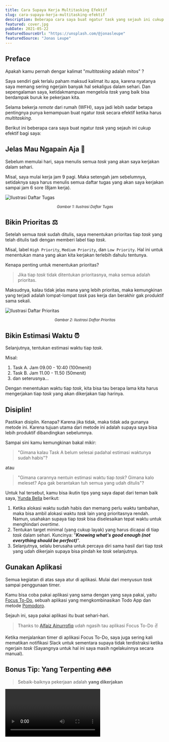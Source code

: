 ```yaml
---
title: Cara Supaya Kerja Multitasking Efektif
slug: cara-supaya-kerja-multitasking-efektif
description: Beberapa cara saya buat ngatur task yang sejauh ini cukup efektif bagi saya
featured: cover.jpg
pubDate: 2021-05-22
featuredSourceUrl: "https://unsplash.com/@jonasleupe"
featuredSource: "Jonas Leupe"
---
```



## Preface

Apakah kamu pernah dengar kalimat "_multitasking_ adalah mitos" ?

Saya sendiri gak terlalu paham maksud kalimat itu apa, karena nyatanya saya memang sering ngerjain banyak hal sekaligus dalam sehari. Dan sepengalaman saya, ketidakmampuan mengelola _task_ yang baik bisa berdampak buruk ke pekerjaan kita.

Selama bekerja _remote_ dari rumah (WFH), saya jadi lebih sadar betapa pentingnya punya kemampuan buat ngatur _task_ secara efektif ketika harus _multitasking_.

Berikut ini beberapa cara saya buat ngatur _task_ yang sejauh ini cukup efektif bagi saya:

## Jelas Mau Ngapain Aja 📝

Sebelum memulai hari, saya menulis semua _task_ yang akan saya kerjakan dalam sehari.

Misal, saya mulai kerja jam 9 pagi. Maka setengah jam sebelumnya, setidaknya saya harus menulis semua daftar tugas yang akan saya kerjakan sampai jam 6 sore (8jam kerja).

![Ilustrasi Daftar Tugas](images/daftar-tugas.png)

<p align="center">
  <small>
    <i>Gambar 1: Ilustrasi Daftar Tugas</i>
  </small>
</p>

## Bikin Prioritas ⚖️

Setelah semua _task_ sudah ditulis, saya menentukan prioritas tiap _task_ yang telah ditulis tadi dengan memberi label tiap _task_.

Misal, label `High Priority`, `Medium Priority`, dan `Low Priority`. Hal ini untuk menentukan mana yang akan kita kerjakan terlebih dahulu tentunya.

Kenapa penting untuk menentukan prioritas?

> Jika tiap _task_ tidak ditentukan prioritasnya, maka semua adalah prioritas.

Maksudnya, kalau tidak jelas mana yang lebih prioritas, maka kemungkinan yang terjadi adalah lompat-lompat _task_ pas kerja dan berakhir gak produktif sama sekali.

![Ilustrasi Daftar Prioritas](images/daftar-prioritas.png)

<p align="center">
  <small>
    <i>Gambar 2: Ilustrasi Daftar Prioritas</i>
  </small>
</p>

## Bikin Estimasi Waktu ⏰

Selanjutnya, tentukan estimasi waktu tiap _task_.

Misal:

1. Task A. Jam 09.00 - 10:40 (100menit)
2. Task B. Jam 11.00 - 11.50 (50menit)
3. dan seterusnya...

Dengan menentukan waktu tiap _task_, kita bisa tau berapa lama kita harus mengerjakan tiap _task_ yang akan dikerjakan tiap harinya.

## Disiplin!

Pastikan disiplin. Kenapa? Karena jika tidak, maka tidak ada gunanya metode ini. Karena tujuan utama dari metode ini adalah supaya saya bisa lebih produktif dibandingkan sebelumnya.

Sampai sini kamu kemungkinan bakal mikir:

> "Gimana kalau Task A belum selesai padahal estimasi waktunya sudah habis"?

atau

> "Gimana carannya nentuin estimasi waktu tiap _task_? Gimana kalo meleset? Apa gak berantakan tuh semua yang udah ditulis"?

Untuk hal tersebut, kamu bisa ikutin tips yang saya dapat dari teman baik saya, <a href="https://www.linkedin.com/in/yunda-bella-paramitha-25404966/" target="_blank" rel="noopener">Yunda Bella</a> berikut:

1. Ketika alokasi waktu sudah habis dan memang perlu waktu tambahan, maka bisa ambil alokasi waktu _task_ lain yang prioritasnya rendah. Namun, usahakan supaya tiap _task_ bisa diselesaikan tepat waktu untuk menghindari _overtime_.
2. Tentukan target minimal (yang cukup layak) yang harus dicapai di tiap _task_ dalam sehari. Kuncinya: "**_Knowing what's good enough (not everything should be perfect)_**".
3. Selanjutnya, selalu berusaha untuk percaya diri sama hasil dari tiap _task_ yang udah dikerjain supaya bisa pindah ke _task_ selanjutnya.

## Gunakan Aplikasi

Semua kegiatan di atas saya atur di aplikasi. Mulai dari menyusun _task_ sampai penggunaan timer.

Kamu bisa coba pakai aplikasi yang sama dengan yang saya pakai, yaitu [Focus To-Do](https://www.focustodo.cn/), sebuah aplikasi yang mengkombinasikan Todo App dan metode <a href="https://todoist.com/productivity-methods/pomodoro-technique" target="_blank" rel="noopener">Pomodoro</a>.

Sejauh ini, saya pakai aplikasi itu buat sehari-hari.

> Thanks to <a href="https://www.linkedin.com/in/rebotak/" target="_blank" rel="noopener">Alfaiz Ainurrofiq</a> udah ngasih tau aplikasi Focus To-Do ✌️

Ketika menjalankan timer di aplikasi Focus To-Do, saya juga sering kali mematikan notifikasi Slack untuk sementara supaya tidak terdistraksi ketika ngerjain _task_ (Sayangnya untuk hal ini saya masih ngelakuinnya secara manual).

## Bonus Tip: Yang Terpenting 🔥🔥🔥

> Sebaik-baiknya pekerjaan adalah **yang dikerjakan**


<Video webm={GetThingsDoneWebm} mp4={GetThingsDoneMp4} />

<p align="center">
  <small>
    <i>Gambar 3: Get Things Done!</i>
  </small>
</p>

## Penutup

Apakah kamu punya teknik lain yang lebih keren untuk mengelola _task_? Jika iya, silahkan sharing juga di kolom komentar di bawah ya 👌.

Terimakasih sudah membaca. Semoga bermanfaat.
